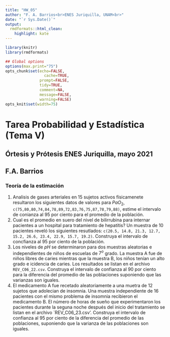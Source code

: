 ```yaml
---
title: "HW_05"
author: "F. A. Barrios<br>ENES Juriquilla, UNAM<br>"
date: "`r Sys.Date()`"
output:
  rmdformats::html_clean:
    highlight: kate
---
```


```r
library(knitr)
library(rmdformats)

## Global options
options(max.print="75")
opts_chunk$set(echo=FALSE,
	             cache=TRUE,
               prompt=FALSE,
               tidy=TRUE,
               comment=NA,
               message=FALSE,
               warning=FALSE)
opts_knit$set(width=75)
```
# Tarea Probabilidad y Estadística (Tema V)  
## Órtesis y Prótesis ENES Juriquilla, mayo 2021  
## F.A. Barrios  
### Teoría de la estimación

1. Analisis de gases arteriales en 15 sujetos activos físicamenete resultaron los siguientes datos de valores para $PaO_2$,  `c(75,80,80,74,84,78,89,72,83,76,75,87,78,79,88)`, estime el intervalo de conianza al 95 por ciento para el promedio de la población.
2. Cual es el promedio en suero del nivel de bilirrubina para internar pacientes a un hospital para tratamiento de hepatítis? Un muestra de 10 pacientes reveló los siguientes resutlados: `c(20.5, 14.8, 21.3, 12.7, 15.2, 26.6, 23.4, 22.9, 15.7, 19.2)`. Construya el intervalo de concfianza al 95 por ciento de la población.
3. Los niveles de $pH$ se determinaron para dos muestras aleatorias e independientes de niños de escuelas de $7^o$ grado. La muestra A fue de niños libres de caries mientras que la muestra B, los niños tenían un alto grado e icidencia de caries. Los resultados se listan en el archivo `REV_C06_22.csv`. Construya el intervalo de confianza al 90 por ciento para la diferencia del promedio de las poblaciones suponiendo que las varianzas son iguales.
4. El medicamento A fue recetado aleatoriamente a una muetra de 12 sujetos que adolecian de insomnia. Una muestra independiente de 16 pacientes con el mismo problema de insomnia recibieron el medicamento B.  El número de horas de sueño que experimentaron los pacientes durante la seguna noche después del inicio del tratamiento se listan en el archivo `REV_C06_23.csv'. Construya el intervalo de confianza al 95 por ciento de la diferencia del promedio de las poblaciones, suponiendo que la varianza de las poblaciones son iguales.
